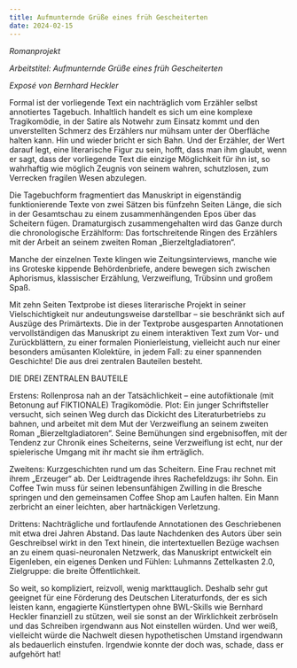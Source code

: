 ```yaml
---
title: Aufmunternde Grüße eines früh Gescheiterten
date: 2024-02-15
---
```

*Romanprojekt*

*Arbeitstitel: Aufmunternde Grüße eines früh Gescheiterten*

*Exposé von Bernhard Heckler*

Formal ist der vorliegende Text ein nachträglich vom Erzähler selbst annotiertes Tagebuch. Inhaltlich handelt es sich um eine komplexe Tragikomödie, in der Satire als Notwehr zum Einsatz kommt und den unverstellten Schmerz des Erzählers nur mühsam unter der Oberfläche halten kann. Hin und wieder bricht er sich Bahn. Und der Erzähler, der Wert darauf legt, eine literarische Figur zu sein, hofft, dass man ihm glaubt, wenn er sagt, dass der vorliegende Text die einzige Möglichkeit für ihn ist, so wahrhaftig wie möglich Zeugnis von seinem wahren, schutzlosen, zum Verrecken fragilen Wesen abzulegen. 

Die Tagebuchform fragmentiert das Manuskript in eigenständig funktionierende Texte von zwei Sätzen bis fünfzehn Seiten Länge, die sich in der Gesamtschau zu einem zusammenhängenden Epos über das Scheitern fügen. Dramaturgisch zusammengehalten wird das Ganze durch die chronologische Erzählform: Das fortschreitende Ringen des Erzählers mit der Arbeit an seinem zweiten Roman „Bierzeltgladiatoren“.

Manche der einzelnen Texte klingen wie Zeitungsinterviews, manche wie ins Groteske kippende Behördenbriefe, andere bewegen sich zwischen Aphorismus, klassischer Erzählung, Verzweiflung, Trübsinn und großem Spaß. 

Mit zehn Seiten Textprobe ist dieses literarische Projekt in seiner Vielschichtigkeit nur andeutungsweise darstellbar – sie beschränkt sich auf Auszüge des Primärtexts. Die in der Textprobe ausgesparten Annotationen vervollständigen das Manuskript zu einem interaktiven Text zum Vor- und Zurückblättern, zu einer formalen Pionierleistung, vielleicht auch nur einer besonders amüsanten Klolektüre, in jedem Fall: zu einer spannenden Geschichte! Die aus drei zentralen Bauteilen besteht.

DIE DREI ZENTRALEN BAUTEILE

Erstens: Rollenprosa nah an der Tatsächlichkeit – eine autofiktionale (mit Betonung auf FIKTIONALE) Tragikomödie. Plot: Ein junger Schriftsteller versucht, sich seinen Weg durch das Dickicht des Literaturbetriebs zu bahnen, und arbeitet mit dem Mut der Verzweiflung an seinem zweiten Roman „Bierzeltgladiatoren“. Seine Bemühungen sind ergebnisoffen, mit der Tendenz zur Chronik eines Scheiterns, seine Verzweiflung ist echt, nur der spielerische Umgang mit ihr macht sie ihm erträglich.

Zweitens: Kurzgeschichten rund um das Scheitern. Eine Frau rechnet mit ihrem „Erzeuger“ ab. Der Leidtragende ihres Rachefeldzugs: ihr Sohn. Ein Coffee Twin muss für seinen lebensunfähigen Zwilling in die Bresche springen und den gemeinsamen Coffee Shop am Laufen halten. Ein Mann zerbricht an einer leichten, aber hartnäckigen Verletzung. 

Drittens: Nachträgliche und fortlaufende Annotationen des Geschriebenen mit etwa drei Jahren Abstand. Das laute Nachdenken des Autors über sein Geschreibsel wirkt in den Text hinein, die intertextuellen Bezüge wachsen an zu einem quasi-neuronalen Netzwerk, das Manuskript entwickelt ein Eigenleben, ein eigenes Denken und Fühlen: Luhmanns Zettelkasten 2.0, Zielgruppe: die breite Öffentlichkeit. 

So weit, so kompliziert, reizvoll, wenig markttauglich. Deshalb sehr gut geeignet für eine Förderung des Deutschen Literaturfonds, der es sich leisten kann, engagierte Künstlertypen ohne BWL-Skills wie Bernhard Heckler finanziell zu stützen, weil sie sonst an der Wirklichkeit zerbröseln und das Schreiben irgendwann aus Not einstellen würden. Und wer weiß, vielleicht würde die Nachwelt diesen hypothetischen Umstand irgendwann als bedauerlich einstufen. Irgendwie konnte der doch was, schade, dass er aufgehört hat!